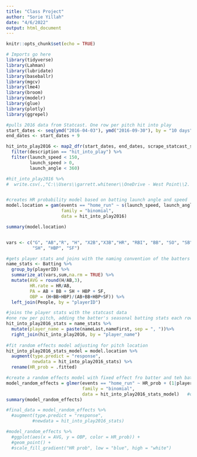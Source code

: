 ```yaml
---
title: "Class Project"
author: "Sorie Yillah"
date: "4/6/2022"
output: html_document
---
```


```r
knitr::opts_chunk$set(echo = TRUE)
```

```r
# Imports go here
library(tidyverse)
library(Lahman)
library(lubridate)
library(baseballr)
library(mgcv)
library(lme4)
library(broom)
library(modelr)
library(glue)
library(plotly)
library(ggrepel)
```

```r
#pulls 2016 data from Statcast. One row per pitch hit into play
start_dates <- seq(ymd("2016-04-03"), ymd("2016-09-30"), by = "10 days")
end_dates <- start_dates + 9

hit_into_play2016 <- map2_dfr(start_dates, end_dates, scrape_statcast_savant) %>% 
  filter(description == "hit_into_play") %>% 
  filter(launch_speed < 150,
         launch_speed > 0,
         launch_angle < 360)


```

```r
#hit_into_play2016 %>%
#  write.csv(.,"C:\\Users\\garrett.whitener\\OneDrive - West Point\\2. Cow\\MA388\\Sabermetrics\\class project\\MA388_Project\\projectdata.csv", row.names = FALSE)


#creates HR probability model based on batting launch angle and speed
model.location = gam(events == "home_run" ~ s(launch_speed, launch_angle),
                     family = "binomial",
                     data = hit_into_play2016)

summary(model.location)


vars <- c("G", "AB","R", "H", "X2B","X3B","HR", "RBI", "BB", "SO", "SB",
          "SH", "HBP", "SF")

#gets player stats and joins with the naming convention of the batters
name_stats <- Batting %>%
  group_by(playerID) %>%
  summarize_at(vars,sum,na.rm = TRUE) %>%
  mutate(AVG = round(H/AB,3),
         HR.rate = HR/AB,
         PA = AB + BB + SH + HBP + SF,
         OBP = (H+BB+HBP)/(AB+BB+HBP+SF)) %>%
  left_join(People, by = "playerID")

#joins the player stats with the statcast data
#one row per pitch, adding the batter's seasonal batting stats each row
hit_into_play2016_stats = name_stats %>%
  mutate(player_name = paste(nameLast,nameFirst, sep = ", "))%>%
  right_join(hit_into_play2016, by = "player_name")
  
#fit random effects model adjusting for pitch location
hit_into_play2016_stats_model = model.location %>%
  augment(type.predict = "response",
          newdata = hit_into_play2016_stats) %>%
  rename(HR_prob = .fitted)

#create a random effects model with fixed effect fro batter and teh batter's BA
model_random_effects = glmer(events == "home_run" ~ HR_prob + (1|player_name) + AVG + OBP,
                             family = "binomial",
                             data = hit_into_play2016_stats_model)   #one with vertical line indicated random effect
summary(model_random_effects)

#final_data = model_random_effects %>%
  #augment(type.predict = "response",
          #newdata = hit_into_play2016_stats)

#model_random_effects %>% 
  #ggplot(aes(x = AVG, y = OBP, color = HR_prob)) +  
  #geom_point() +
  #scale_fill_gradient("HR prob", low = "blue", high = "white") 

```

